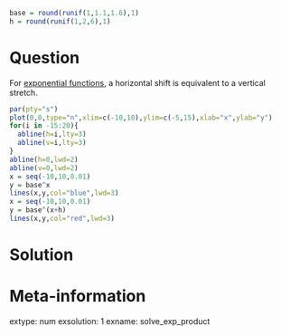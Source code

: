 ```r
base = round(runif(1,1.1,1.6),1)
h = round(runif(1,2,6),1)
```


Question
========

For [exponential functions](https://en.wikipedia.org/wiki/Exponential_function), a horizontal shift is equivalent to a vertical stretch.

```r
par(pty="s")
plot(0,0,type="n",xlim=c(-10,10),ylim=c(-5,15),xlab="x",ylab="y")
for(i in -15:20){
  abline(h=i,lty=3)
  abline(v=i,lty=3)
}
abline(h=0,lwd=2)
abline(v=0,lwd=2)
x = seq(-10,10,0.01)
y = base^x
lines(x,y,col="blue",lwd=3)
x = seq(-10,10,0.01)
y = base^(x+h)
lines(x,y,col="red",lwd=3)
```




Solution
========




Meta-information
============
extype: num
exsolution: 1
exname: solve_exp_product